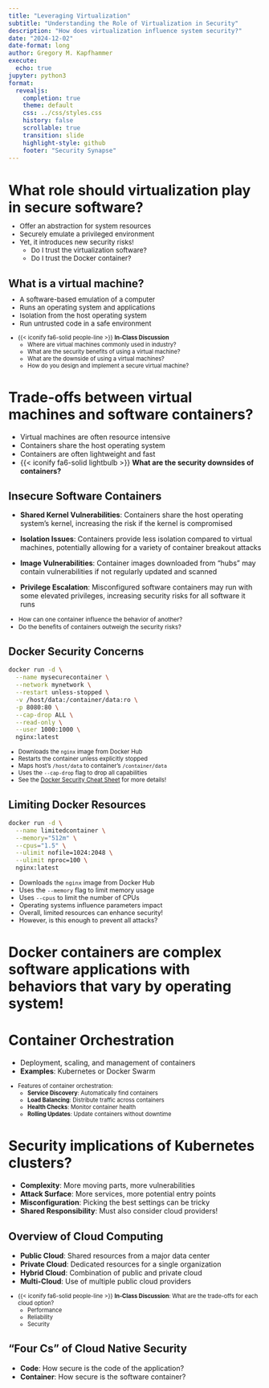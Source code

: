 ```yaml
---
title: "Leveraging Virtualization"
subtitle: "Understanding the Role of Virtualization in Security"
description: "How does virtualization influence system security?"
date: "2024-12-02"
date-format: long
author: Gregory M. Kapfhammer
execute:
  echo: true
jupyter: python3
format:
  revealjs:
    completion: true
    theme: default
    css: ../css/styles.css
    history: false
    scrollable: true
    transition: slide
    highlight-style: github
    footer: "Security Synapse"
---
```


# What role should virtualization play in secure software?

::: {.incremental .fade style="margin-top: -0.45em; font-size: 0.95em;"}

- Offer an abstraction for system resources
- Securely emulate a privileged environment
- Yet, it introduces new security risks!
    - Do I trust the virtualization software?
    - Do I trust the Docker container?

:::

## What is a virtual machine? 

::: {.incremental .fade style="margin-top: -0.45em; font-size: 0.95em;"}

- A software-based emulation of a computer
- Runs an operating system and applications
- Isolation from the host operating system
- Run untrusted code in a safe environment

:::

::: {.fragment .boxed-content .fade style="margin-top: -0.05em; font-size: 0.80em;"}

- {{< iconify fa6-solid people-line >}} **In-Class Discussion**
    - Where are virtual machines commonly used in industry?
    - What are the security benefits of using a virtual machine?
    - What are the downside of using a virtual machines?
    - How do you design and implement a secure virtual machine?

:::

# Trade-offs between virtual machines and software containers?

::: incremental

- Virtual machines are often resource intensive
- Containers share the host operating system
- Containers are often lightweight and fast
- {{< iconify fa6-solid lightbulb >}} **What are the security downsides of containers?**

:::

## Insecure Software Containers

::: {.fragment .callout-note icon=false title="Software Container Security Concerns" style="margin-top: -0.15em;"}

- **Shared Kernel Vulnerabilities**: Containers share the host operating
system's kernel, increasing the risk if the kernel is compromised
  
- **Isolation Issues**: Containers provide less isolation compared to virtual
machines, potentially allowing for a variety of container breakout attacks
  
- **Image Vulnerabilities**: Container images downloaded from "hubs" may
contain vulnerabilities if not regularly updated and scanned
  
- **Privilege Escalation**: Misconfigured software containers may run with some
elevated privileges, increasing security risks for all software it runs

:::

::: {.fragment style="margin-top: 0.05em; font-size: 0.85em;"}

- How can one container influence the behavior of another?
- Do the benefits of containers outweigh the security risks?

:::

## Docker Security Concerns

```bash
docker run -d \
  --name mysecurecontainer \
  --network mynetwork \
  --restart unless-stopped \
  -v /host/data:/container/data:ro \
  -p 8080:80 \
  --cap-drop ALL \
  --read-only \
  --user 1000:1000 \
  nginx:latest
```

::: {.fragment style="margin-top: 0.15em; font-size: 0.825em;"}

- Downloads the `nginx` image from Docker Hub
- Restarts the container unless explicitly stopped
- Maps host's `/host/data` to container's `/container/data`
- Uses the `--cap-drop` flag to drop all capabilities
- See the [Docker Security Cheat Sheet](https://cheatsheetseries.owasp.org/cheatsheets/Docker_Security_Cheat_Sheet.html) for more details!

:::

## Limiting Docker Resources

```bash
docker run -d \
  --name limitedcontainer \
  --memory="512m" \
  --cpus="1.5" \
  --ulimit nofile=1024:2048 \
  --ulimit nproc=100 \
  nginx:latest
```

::: {.fragment style="margin-top: 0.15em; font-size: 0.9em;"}

- Downloads the `nginx` image from Docker Hub
- Uses the `--memory` flag to limit memory usage
- Uses `--cpus` to limit the number of CPUs
- Operating systems influence parameters impact
- Overall, limited resources can enhance security!
- However, is this enough to prevent all attacks?

:::

# Docker containers are complex software applications with behaviors that vary by operating system!

# Container Orchestration

::: incremental

- Deployment, scaling, and management of containers
- **Examples**: Kubernetes or Docker Swarm

:::

::: {.fragment .boxed-content .fade style="margin-top: 0.15em; font-size: 0.80em;"}

- Features of container orchestration:
    - **Service Discovery**: Automatically find containers
    - **Load Balancing**: Distribute traffic across containers
    - **Health Checks**: Monitor container health
    - **Rolling Updates**: Update containers without downtime

:::

# Security implications of Kubernetes clusters?

::: incremental

- **Complexity**: More moving parts, more vulnerabilities
- **Attack Surface**: More services, more potential entry points
- **Misconfiguration**: Picking the best settings can be tricky
- **Shared Responsibility**: Must also consider cloud providers!

:::

## Overview of Cloud Computing

::: fragment

- **Public Cloud**: Shared resources from a major data center
- **Private Cloud**: Dedicated resources for a single organization
- **Hybrid Cloud**: Combination of public and private cloud
- **Multi-Cloud**: Use of multiple public cloud providers

:::

::: {.fragment .boxed-content .fade style="margin-top: 0.15em; font-size: 0.8em;"}

- {{< iconify fa6-solid people-line >}} **In-Class Discussion**: What are the trade-offs for each cloud option?
    - Performance
    - Reliability
    - Security

:::

## "Four Cs" of Cloud Native Security

::: fragment

- **Code**: How secure is the code of the application?
- **Container**: How secure is the software container?

:::

